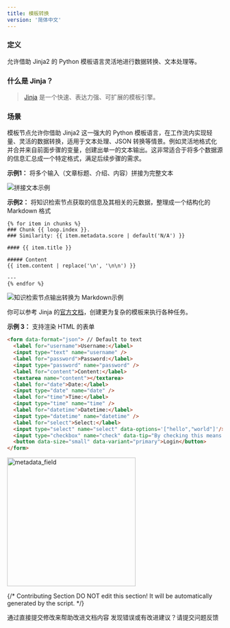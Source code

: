 ```yaml
---
title: 模板转换
version: '简体中文'
---
```


### 定义

允许借助 Jinja2 的 Python 模板语言灵活地进行数据转换、文本处理等。

### 什么是 Jinja？

> [Jinja](https://jinja.palletsprojects.com/en/3.1.x/) 是一个快速、表达力强、可扩展的模板引擎。

### 场景

模板节点允许你借助 Jinja2 这一强大的 Python 模板语言，在工作流内实现轻量、灵活的数据转换，适用于文本处理、JSON 转换等情景。例如灵活地格式化并合并来自前面步骤的变量，创建出单一的文本输出。这非常适合于将多个数据源的信息汇总成一个特定格式，满足后续步骤的需求。

**示例1：** 将多个输入（文章标题、介绍、内容）拼接为完整文本

<Frame caption="拼接文本">
  <img src="https://assets-docs.dify.ai/dify-enterprise-mintlify/zh_CN/guides/workflow/node/549bd41e839ba2689d7ff286f77f7489.png" alt="拼接文本示例" />
</Frame>

**示例2：** 将知识检索节点获取的信息及其相关的元数据，整理成一个结构化的 Markdown 格式

```Plain
{% for item in chunks %}
### Chunk {{ loop.index }}. 
### Similarity: {{ item.metadata.score | default('N/A') }}

#### {{ item.title }}

##### Content
{{ item.content | replace('\n', '\n\n') }}

---
{% endfor %}
```

<Frame caption="知识检索节点输出转换为 Markdown">
  <img src="https://assets-docs.dify.ai/dify-enterprise-mintlify/zh_CN/guides/workflow/node/51f80c553d979e947a9749a9f820b6ab.png" alt="知识检索节点输出转换为 Markdown示例" />
</Frame>

你可以参考 Jinja 的[官方文档](https://jinja.palletsprojects.com/en/3.1.x/templates/)，创建更为复杂的模板来执行各种任务。

**示例 3：** 支持渲染 HTML 的表单
```html
<form data-format="json"> // Default to text
  <label for="username">Username:</label>
  <input type="text" name="username" />
  <label for="password">Password:</label>
  <input type="password" name="password" />
  <label for="content">Content:</label>
  <textarea name="content"></textarea>
  <label for="date">Date:</label>
  <input type="date" name="date" />
  <label for="time">Time:</label>
  <input type="time" name="time" />
  <label for="datetime">Datetime:</label>
  <input type="datetime" name="datetime" />
  <label for="select">Select:</label>
  <input type="select" name="select" data-options='["hello","world"]'/>
  <input type="checkbox" name="check" data-tip="By checking this means you agreed"/>
  <button data-size="small" data-variant="primary">Login</button>
</form>
```

<img
src="https://assets-docs.dify.ai/2025/04/9d24e9cfa3cdde00e4eee15bd4bbea76.png"
width="300"
className="mx-auto"
alt="metadata_field"
/>

{/*
Contributing Section
DO NOT edit this section!
It will be automatically generated by the script.
*/}

<CardGroup cols="2">
    <Card
        title="编辑此页面"
        icon="pen-to-square"
        href="https://github.com/langgenius/dify-docs-mintlify/edit/main/zh-hans/guides/workflow/node/template.mdx"
    >
        通过直接提交修改来帮助改进文档内容
    </Card>
    <Card
        title="提交问题"
        icon="github"
        href="https://github.com/langgenius/dify-docs-mintlify/issues/new?title=文档问题%3A%20&body=%23%23%20问题描述%0A%3C%21--%20请简要描述您发现的问题%20--%3E%0A%0A%23%23%20页面链接%0Ahttps%3A%2F%2Fgithub.com%2Flanggenius%2Fdify-docs-mintlify%2Fblob%2Fmain%2Fzh-hans/guides/workflow/node%2Ftemplate.mdx%0A%0A%23%23%20建议修改%0A%3C%21--%20如果有具体的修改建议，请在此说明%20--%3E%0A%0A%3C%21--%20感谢您对文档质量的关注！%20--%3E"
    >
        发现错误或有改进建议？请提交问题反馈
    </Card>
</CardGroup>
